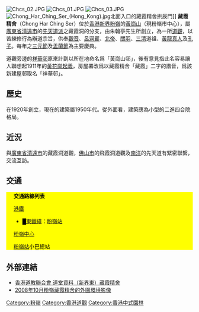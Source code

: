 [[File:Chcs_02.JPG|thumb]]
[[File:Chcs_01.JPG|thumb]]
[[File:Chcs_03.JPG|thumb]]
[[File:Chong_Har_Ching_Ser_(Hong_Kong).jpg|thumb]]北面入口的藏霞精舍拱辰門]]
'''藏霞精舍'''（Chong Har Ching Ser）位於[[香港|香港]][[新界|新界]][[粉嶺|粉嶺]]的[[黃崗山_(香港)|黃崗山]]（現粉嶺市中心），屬[[廣東省|廣東省]][[清遠市|清遠市]]的[[先天道派|先天道派]]之藏霞洞的分支，由朱翰亭先生所創立，為一所[[道觀|道觀]]，以苦練修行為辦道宗旨，供奉[[觀音|觀音]]、[[呂洞賓|呂洞賓]]、[[北帝|北帝]]、[[關羽|關羽]]、[[三清|三清]]道祖、[[黃龍真人|黃龍真人]]及[[孔子|孔子]]。每年之[[三元節|三元節]]及[[盂蘭節|盂蘭節]]為主要慶典。

道觀旁邊的[[祥華邨|祥華邨]]原來計劃以所在地命名爲「黃崗山邨」，後有意見指此名容易讓人聯想起1911年的[[黃花崗起義|黃花崗起義]]，房屋署改爲以藏霞精舍「藏霞」二字的諧音，爲該新建屋邨取名「祥華邨」。

==歷史==
在1920年創立，現在的建築屬1950年代。從外面看，建築應為小型的二進四合院格局。

==近況==
與[[廣東省|廣東省]][[清遠市|清遠市]]的藏霞洞道觀，[[佛山市|佛山市]]的飛霞洞道觀及[[南洋|南洋]]的先天道有緊密聯繫，交流互訪。

==交通== 
<div class="NavFrame collapsed" style="color: black; background: yellow; margin: 0 auto; padding: 0 10px"><div class="NavHead" style="background: yellow; margin: 0 auto; padding: 0 10px">'''交通路線列表'''</div><div class="NavContent" style="background: yellow; margin: 0 auto; padding: 0 10px">
;[[港鐵|港鐵]]
*<font color="{{東鐵綫色彩}}">█</font>[[東鐵綫|東鐵綫]]：[[粉嶺站|粉嶺站]]
;[[粉嶺中心|粉嶺中心]]
{{九龍新界巴士簡單列表|70K|78A|78K|270C|277X|278A|279X|N78}}{{過海隧道巴士簡單列表|373|673}}{{大嶼山巴士簡單列表|A43|N42A|NA43}}{{新界專線小巴簡單列表|501A|501K}}
;[[粉嶺站|粉嶺站]]小巴總站
{{新界專線小巴簡單列表|52A|52K|54A|54K|56A|56B|56C|56K|501A|501K}}
</div></div>

==外部連結==
* [https://web.archive.org/web/20100818130448/http://www.hktaoist.org.hk/taoassn/taoist-temple/nt-east/chcs.htm 香港道教聯合會 道堂資料（新界東）藏霞精舍]
* [http://uk.youtube.com/watch?v=tu129z8r23c 2008年10月粉嶺藏霞精舍的外圍環境影像]

[[Category:粉嶺|Category:粉嶺]]

[[Category:香港道觀|Category:香港道觀]]
[[Category:香港中式園林|Category:香港中式園林]]